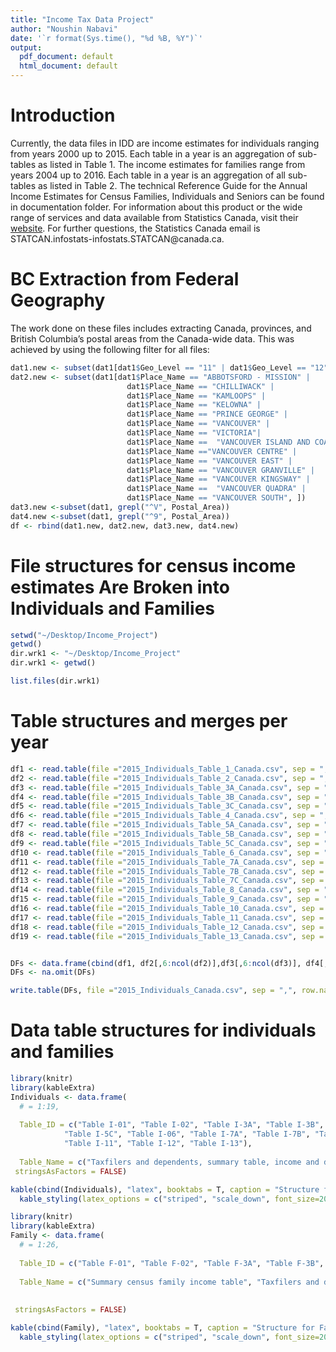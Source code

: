 ```yaml
---
title: "Income Tax Data Project"
author: "Noushin Nabavi"
date: '`r format(Sys.time(), "%d %B, %Y")`'
output:
  pdf_document: default
  html_document: default
---
```


# Introduction 
Currently, the data files in IDD are income estimates for individuals ranging from years 2000 up to 2015. Each table in a year is an aggregation of sub-tables as listed in Table 1.
The income estimates for families range from years 2004 up to 2016. Each table in a year is an aggregation of all sub-tables as listed in Table 2. 
The technical Reference Guide for the Annual Income Estimates for Census Families, Individuals and Seniors can be found in documentation folder. For information about this product or the wide range of services and data available from Statistics Canada, visit their [website](www.statcan.gc.ca).
For further questions, the Statistics Canada email is STATCAN.infostats-infostats.STATCAN@canada.ca.


# BC Extraction from Federal Geography

The work done on these files includes extracting Canada, provinces, and British Columbia's postal areas from the Canada-wide data. This was achieved by using the following filter for all files:
```r
dat1.new <- subset(dat1[dat1$Geo_Level == "11" | dat1$Geo_Level == "12",])
dat2.new <- subset(dat1[dat1$Place_Name == "ABBOTSFORD - MISSION" | 
                          dat1$Place_Name == "CHILLIWACK" | 
                          dat1$Place_Name == "KAMLOOPS" | 
                          dat1$Place_Name == "KELOWNA" | 
                          dat1$Place_Name == "PRINCE GEORGE" | 
                          dat1$Place_Name == "VANCOUVER" | 
                          dat1$Place_Name == "VICTORIA"| 
                          dat1$Place_Name ==  "VANCOUVER ISLAND AND COAST" | 
                          dat1$Place_Name =="VANCOUVER CENTRE" | 
                          dat1$Place_Name == "VANCOUVER EAST" | 
                          dat1$Place_Name == "VANCOUVER GRANVILLE" | 
                          dat1$Place_Name == "VANCOUVER KINGSWAY" | 
                          dat1$Place_Name ==  "VANCOUVER QUADRA" | 
                          dat1$Place_Name == "VANCOUVER SOUTH", ])
dat3.new <-subset(dat1, grepl("^V", Postal_Area))
dat4.new <-subset(dat1, grepl("^9", Postal_Area))
df <- rbind(dat1.new, dat2.new, dat3.new, dat4.new)
```


# File structures for census income estimates Are Broken into Individuals and Families  

```r
setwd("~/Desktop/Income_Project")
getwd()
dir.wrk1 <- "~/Desktop/Income_Project"
dir.wrk1 <- getwd()
```

```r
list.files(dir.wrk1)
```


# Table structures and merges per year

```r

df1 <- read.table(file ="2015_Individuals_Table_1_Canada.csv", sep = ",")
df2 <- read.table(file ="2015_Individuals_Table_2_Canada.csv", sep = ",")
df3 <- read.table(file ="2015_Individuals_Table_3A_Canada.csv", sep = ",")
df4 <- read.table(file ="2015_Individuals_Table_3B_Canada.csv", sep = ",")
df5 <- read.table(file ="2015_Individuals_Table_3C_Canada.csv", sep = ",")
df6 <- read.table(file ="2015_Individuals_Table_4_Canada.csv", sep = ",")
df7 <- read.table(file ="2015_Individuals_Table_5A_Canada.csv", sep = ",")
df8 <- read.table(file ="2015_Individuals_Table_5B_Canada.csv", sep = ",")
df9 <- read.table(file ="2015_Individuals_Table_5C_Canada.csv", sep = ",")
df10 <- read.table(file ="2015_Individuals_Table_6_Canada.csv", sep = ",")
df11 <- read.table(file ="2015_Individuals_Table_7A_Canada.csv", sep = ",")
df12 <- read.table(file ="2015_Individuals_Table_7B_Canada.csv", sep = ",")
df13 <- read.table(file ="2015_Individuals_Table_7C_Canada.csv", sep = ",")
df14 <- read.table(file ="2015_Individuals_Table_8_Canada.csv", sep = ",")
df15 <- read.table(file ="2015_Individuals_Table_9_Canada.csv", sep = ",")
df16 <- read.table(file ="2015_Individuals_Table_10_Canada.csv", sep = ",")
df17 <- read.table(file ="2015_Individuals_Table_11_Canada.csv", sep = ",")
df18 <- read.table(file ="2015_Individuals_Table_12_Canada.csv", sep = ",")
df19 <- read.table(file ="2015_Individuals_Table_13_Canada.csv", sep = ",")


DFs <- data.frame(cbind(df1, df2[,6:ncol(df2)],df3[,6:ncol(df3)], df4[,6:ncol(df4)], df5[,6:ncol(df5)], df6[,6:ncol(df6)], df7[,6:ncol(df7)], df8[,6:ncol(df8)], df9[,6:ncol(df9)], df10[,6:ncol(df10)], df11[,6:ncol(df11)], df12[,6:ncol(df12)], df13[,6:ncol(df13)], df14[,6:ncol(df14)], df15[,6:ncol(df15)], df16[,6:ncol(df16)],  df17[,6:ncol(df17)],  df18[,6:ncol(df18), df18[,6:ncol(df18)])), col.names = T)
DFs <- na.omit(DFs)

write.table(DFs, file ="2015_Individuals_Canada.csv", sep = ",", row.names = FALSE, col.names = TRUE)
```


# Data table structures for individuals and families

```r
library(knitr)
library(kableExtra)
Individuals <- data.frame(
  # = 1:19,	
  
  Table_ID = c("Table I-01", "Table I-02", "Table I-3A", "Table I-3B", "Table I-3C", "Table I-04", "Table I-5A", "Table I-5B",
            "Table I-5C", "Table I-06", "Table I-7A", "Table I-7B", "Table I-7C", "Table I-08", "Table I-09", "Table I-10",
            "Table I-11", "Table I-12", "Table I-13"), 
  
  Table_Name = c("Taxfilers and dependents, summary table, income and demographics of individuals", "Taxfilers and dependents by sex, marital status and age groups", "Male taxfilers and dependents by single years of age", "Female taxfilers and dependents by single years of age", "Taxfilers and dependents by single year of age", "Taxfilers and dependents with income by source of income", "Male taxfilers and dependents with income by total Income and age groups", "Female taxfilers and dependents with income by total income and age groups", "Taxfilers and dependents with income by total income and age groups", "Taxfilers and dependents with income by sex, income taxes, selected deductions and benefits", "Male taxfilers and dependents with income by after-tax income and age groups", "Female taxfilers and dependents  with income by after-tax income and age groups", "Taxfilers and dependents with income by after-tax income and age groups", "Taxfilers and dependents with income by income taxes and after-tax income, sex and age groups", "Economic dependency profile of individuals", "Labour income profile of individuals", "Taxfilers and dependents 15 years of age and over with labour income by sex and age groups", "Taxfilers and dependents 15 years of age and over receiving employment insurance by age groups and sex", "After-tax low income status of tax filers and dependents, census family low income measure, for couple and lone parent families by family composition"),																																																																											
 stringsAsFactors = FALSE)
``` 

```r
kable(cbind(Individuals), "latex", booktabs = T, caption = "Structure for Individual Tables") %>%
  kable_styling(latex_options = c("striped", "scale_down", font_size=200))
```



```r
library(knitr)
library(kableExtra)
Family <- data.frame(
  # = 1:26,	
  
  Table_ID = c("Table F-01", "Table F-02", "Table F-3A", "Table F-3B", "Table F-3C", "Table F-04A", "Table F-04B", "Table F-04C", "Table F-5A", "Table F-5B", "Table F-06", "Table F-7", "Table F-08", "Table F-09", "Table F-10", "Table F-11", "Table F-12", "Table F-13", "Table F-14A", "Table F-14B", "Table F-14C", "Table F-15", "Table F-17", "Table F-18", "Table F-19", "Table F-20"),
  
  Table_Name = c("Summary census family income table", "Taxfilers and dependents by age groups and census family type", "Couple families by age of older partner or parent and number of children", "Lone-Parent families by age of parent and number of children", "Census families by age of older partner or parent and number of children", "Distribution of total income by couple family and age of older partner or parent", "Distribution of total income by lone-parent family and age of parent", "Distribution of total income of persons not in census families by age of individual", "Couple families by total income and number of children", "Lone-Parent families by total income and number of children", "Sources of Income by census family Type", "Economic dependency profile of couple families", "Economic dependency profile of lone-parent families and persons not in census families", "Labour income profile of couple families", "Labour income profile of lone-parent families and persons not in census families", "Labour income by age group and sex", "Employment insurance by age group and sex", "Single-earner and dual-earner families by number of children, includes only partners, parents reporting non-negative employment income", "Couple families by percentage of wife's contribution to couple's employment income and by number of children", "Couple families by percentage of wife's contribution to husband/wife employment income and by age of wife", "Couple families by percentage of wife's contribution to husband, wife employment income and by family employment income range", "Census families with children by age of children and children by age groups", "Before-tax low income status, based on census family low income measures, family type and family composition", "After-tax low income status, based on census family low income measures, by family type and family composition", "After-tax low income status of census families, census family low income measures, by family type and family composition, adjusted methodology", "Census families by family type and family composition including before and after-tax median income of the family"),
  
  
 stringsAsFactors = FALSE)
``` 


```r
kable(cbind(Family), "latex", booktabs = T, caption = "Structure for Family Tables") %>%
  kable_styling(latex_options = c("striped", "scale_down", font_size=200))
```
